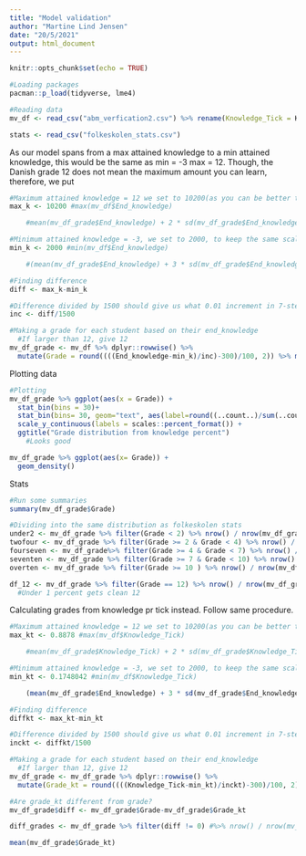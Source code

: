 ```yaml
---
title: "Model validation"
author: "Martine Lind Jensen"
date: "20/5/2021"
output: html_document
---
```


```r
knitr::opts_chunk$set(echo = TRUE)

#Loading packages
pacman::p_load(tidyverse, lme4)

#Reading data 
mv_df <- read_csv("abm_verfication2.csv") %>% rename(Knowledge_Tick = Knowledge_percent)

stats <- read_csv("folkeskolen_stats.csv")
```

As our model spans from a max attained knowledge to a min attained knowledge, this would be the same as min = -3 max = 12. Though, the Danish grade 12 does not mean the maximum amount you can learn, therefore, we put
```r
#Maximum attained knowledge = 12 we set to 10200(as you can be better than 12, but you cant be worse than -3) It is also more than 2 sd away from the mean (can be argumented to be outliers)
max_k <- 10200 #max(mv_df$End_knowledge)

    #mean(mv_df_grade$End_knowledge) + 2 * sd(mv_df_grade$End_knowledge)

#Minimum attained knowledge = -3, we set to 2000, to keep the same scale in all (more than 3sd away - the minimum amount of knowledge)
min_k <- 2000 #min(mv_df$End_knowledge)

    #(mean(mv_df_grade$End_knowledge) + 3 * sd(mv_df_grade$End_knowledge)) - 1322.5

#Finding difference
diff <- max_k-min_k

#Difference divided by 1500 should give us what 0.01 increment in 7-step grade should be
inc <- diff/1500

#Making a grade for each student based on their end_knowledge 
  #If larger than 12, give 12
mv_df_grade <- mv_df %>% dplyr::rowwise() %>% 
  mutate(Grade = round((((End_knowledge-min_k)/inc)-300)/100, 2)) %>% mutate(Grade = ifelse(Grade > 12, 12, Grade)) %>% mutate(Grade = ifelse(Grade < -3, -3, Grade))
```

Plotting data 
```r
#Plotting 
mv_df_grade %>% ggplot(aes(x = Grade)) + 
  stat_bin(bins = 30)+
  stat_bin(bins= 30, geom="text", aes(label=round((..count..)/sum(..count..)*100, 2))) +
  scale_y_continuous(labels = scales::percent_format()) + 
  ggtitle("Grade distribution from knowledge percent")
    #Looks good 

mv_df_grade %>% ggplot(aes(x= Grade)) +
  geom_density()
```

Stats
```r
#Run some summaries 
summary(mv_df_grade$Grade)

#Dividing into the same distribution as folkeskolen stats
under2 <- mv_df_grade %>% filter(Grade < 2) %>% nrow() / nrow(mv_df_grade) *100
twofour <- mv_df_grade %>% filter(Grade >= 2 & Grade < 4) %>% nrow() / nrow(mv_df_grade)*100
fourseven <- mv_df_grade%>% filter(Grade >= 4 & Grade < 7) %>% nrow() / nrow(mv_df_grade)*100
seventen <- mv_df_grade %>% filter(Grade >= 7 & Grade < 10) %>% nrow() / nrow(mv_df_grade)*100
overten <- mv_df_grade %>% filter(Grade >= 10 ) %>% nrow() / nrow(mv_df_grade)*100

df_12 <- mv_df_grade %>% filter(Grade == 12) %>% nrow() / nrow(mv_df_grade)*100
  #Under 1 percent gets clean 12
```


Calculating grades from knowledge pr tick instead. Follow same procedure. 

```r
#Maximum attained knowledge = 12 we set to 10200(as you can be better than 12, but you cant be worse than -3) It is also more than 2 sd away from the mean (can be argumented to be outliers)
max_kt <- 0.8878 #max(mv_df$Knowledge_Tick)

    #mean(mv_df_grade$Knowledge_Tick) + 2 * sd(mv_df_grade$Knowledge_Tick)

#Minimum attained knowledge = -3, we set to 2000, to keep the same scale in all (more than 3sd away - the minimum amount of knowledge)
min_kt <- 0.1748042 #min(mv_df$Knowledge_Tick)

    (mean(mv_df_grade$End_knowledge) + 3 * sd(mv_df_grade$End_knowledge)) - 1322.5

#Finding difference
diffkt <- max_kt-min_kt

#Difference divided by 1500 should give us what 0.01 increment in 7-step grade should be
inckt <- diffkt/1500

#Making a grade for each student based on their end_knowledge 
  #If larger than 12, give 12
mv_df_grade <- mv_df_grade %>% dplyr::rowwise() %>% 
  mutate(Grade_kt = round((((Knowledge_Tick-min_kt)/inckt)-300)/100, 2)) %>% mutate(Grade_kt = ifelse(Grade_kt > 12, 12, Grade_kt)) %>% mutate(Grade_kt = ifelse(Grade_kt < -3, -3, Grade_kt))

#Are grade_kt different from grade?
mv_df_grade$diff <- mv_df_grade$Grade-mv_df_grade$Grade_kt

diff_grades <- mv_df_grade %>% filter(diff != 0) #%>% nrow() / nrow(mv_df_grade)*100

mean(mv_df_grade$Grade_kt)
```

